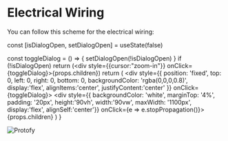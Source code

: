 
# Electrical Wiring

You can follow this scheme for the electrical wiring:


  const [isDialogOpen, setDialogOpen] = useState(false)

  const toggleDialog = () => {
    setDialogOpen(!isDialogOpen)
  }
  if (!isDialogOpen) return (<div style={{cursor:"zoom-in"}} onClick={toggleDialog}>{props.children}</div>)
  return (
    <div style={{ position: 'fixed', top: 0, left: 0, right: 0, bottom: 0, backgroundColor: 'rgba(0,0,0,0.8)', display:'flex', alignItems:'center', justifyContent:'center' }} onClick={toggleDialog}>
      <div style={{ backgroundColor: 'white', marginTop: '4%', padding: '20px', height:'90vh', width:'90vw', maxWidth: '1100px', display:'flex', alignSelf:'center'}} onClick={e => e.stopPropagation()}>
        {props.children}
      </div>
    </div>
  )
}

<Dialog>
![Protofy](http://localhost:8080/media/wiring.png?raw=true)
</Dialog>

![Protofy](http://localhost:8080/media/iridium/iridium_electronicbox2.jpg?raw=true)